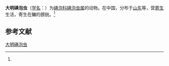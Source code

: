 {{Speciesbox
| name = 大明碘泡虫
| status = 
| status_system = 
| image = 
| genus = Myxobolus
| species = tamingensis
| authority = (Chen, 1998)<ref name='id9430'>{{cite web| url =http://www.bioinfo.cn/db05/BjdwSpecies.php?action=view&id=9430| title =大明碘泡虫| work =《中国动物物种编目数据库》| publisher =中国科学院微生物研究所| author =中国科学院动物研究所| accessdate =2009-04-16| deadurl =yes| archiveurl =https://web.archive.org/web/20160305071809/http://www.bioinfo.cn/db05/BjdwSpecies.php?action=view&id=9430| archivedate =2016-03-05}}</ref>
}}

'''大明碘泡虫'''（[[学名|学名]]：{{lang|la|''Myxobolus tamingensis''}}）为[[碘泡科|碘泡科]][[碘泡虫属|碘泡虫属]]的动物。在中国，分布于[[山东|山东]]等，营[[寄生|寄生]]生活，寄生在鳙的膀胱。<ref name='id9430'/>

== 参考文献 ==
{{reflist}}

{{Wikispecies|Myxobolus tamingensis}}

[[Category:碘泡虫属|大明碘泡虫]]


{{Cnidarian-stub}}